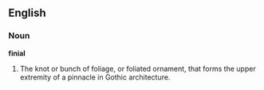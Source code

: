 ==English==

===Noun===

'''finial'''

#The knot or bunch of foliage, or foliated ornament, that forms the upper extremity of a pinnacle in Gothic architecture.